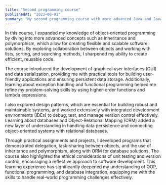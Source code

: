 ```yaml
---
title: "Second programming course"
publishedAt: "2023-06-01"
summary: "My second programming course with more advanced Java and JavaFx. (Programming 2 -IDATG 2001)"
---
```


In this course, I expanded my knowledge of object-oriented programming by diving into more advanced concepts such as inheritance and polymorphism, which allow for creating flexible and scalable software solutions. By exploring collaboration between objects and working with lists, sorting, and searching methods, I sharpened my ability to create efficient, reusable code.

The course introduced the development of graphical user interfaces (GUI) and data serialization, providing me with practical tools for building user-friendly applications and ensuring persistent data storage. Additionally, learning about exception handling and functional programming helped me refine my problem-solving skills by using higher-order functions and lambda expressions.

I also explored design patterns, which are essential for building robust and maintainable systems, and worked extensively with integrated development environments (IDEs) to debug, test, and manage version control effectively. Learning about databases and Object-Relational Mapping (ORM) added a new layer of understanding in handling data persistence and connecting object-oriented systems with relational databases.

Through practical assignments and projects, I developed programs that demonstrated delegation, task-sharing between objects, and the use of inheritance and polymorphism, along with ORM for database solutions. The course also highlighted the ethical considerations of unit testing and version control, encouraging a reflective approach to software development. This learning experience has significantly deepened my understanding of OOP, functional programming, and database integration, equipping me with the skills to handle real-world programming challenges effectively.
